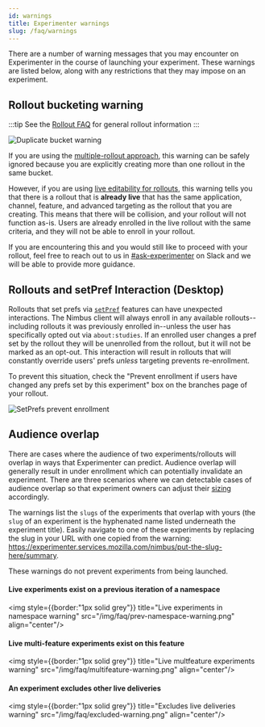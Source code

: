 ```yaml
---
id: warnings 
title: Experimenter warnings
slug: /faq/warnings
---
```


There are a number of warning messages that you may encounter on Experimenter in the course of launching your experiment. These warnings are listed below, along with any restrictions that they may impose on an experiment.

## Rollout bucketing warning

:::tip
See the [Rollout FAQ](/deep-dives/experimenter/rollouts) for general rollout information
:::

<p/>
   <img style={{border:"1px solid grey"}}  title="Duplicate bucket warning" src="/img/faq/dupe-rollout-warning.png" align="center"/>
<p/>

If you are using the [multiple-rollout approach](/deep-dives/experimenter/rollouts#without-using-live-editability), this warning can be safely ignored because you are explicitly creating more than one rollout in the same bucket.

However, if you are using [live editability for rollouts](/deep-dives/experimenter/rollouts#live-editability), this warning tells you that there is a rollout that is **already live** that has the same application, channel, feature, and advanced targeting as the rollout that you are creating. This means that there will be collision, and your rollout will not function as-is. Users are already enrolled in the live rollout with the same criteria, and they will not be able to enroll in your rollout.

If you are encountering this and you would still like to proceed with your rollout, feel free to reach out to us in [#ask-experimenter](https://mozilla.slack.com/archives/CF94YGE03) on Slack  and we will be able to provide more guidance.

## Rollouts and setPref Interaction (Desktop)

Rollouts that set prefs via [`setPref`][1] features can have unexpected interactions. The Nimbus client will always enroll in any available rollouts--including rollouts it was previously enrolled in--unless the user has specifically opted out via `about:studies`. If an enrolled user changes a pref set by the rollout they will be unenrolled from the rollout, but it will not be marked as an opt-out. This interaction will result in rollouts that will constantly override users' prefs *unless* targeting prevents re-enrollment.

To prevent this situation, check the "Prevent enrollment if users have changed any prefs set by this experiment" box on the branches page of your rollout.
<p/>
<img style={{border:"1px solid grey"}} title="SetPrefs prevent enrollment" src="/img/faq/setpref-prevent-enrollment.png" align="center"/>


## Audience overlap

There are cases where the audience of two experiments/rollouts will overlap in ways that Experimenter can predict. Audience overlap will generally result in under enrollment which can potentially invalidate an experiment. There are three scenarios where we can detectable cases of audience overlap so that experiment owners can adjust their [sizing][2] accordingly. 

The warnings list the `slugs` of the experiments that overlap with yours (the `slug` of an experiment is the hyphenated name listed underneath the experiment title). Easily navigate to one of these experiments by replacing the slug in your URL with one copied from the warning: https://experimenter.services.mozilla.com/nimbus/put-the-slug-here/summary.

These warnings do not prevent experiments from being launched.

#### Live experiments exist on a previous iteration of a namespace

<img style={{border:"1px solid grey"}} title="Live experiments in namespace warning" src="/img/faq/prev-namespace-warning.png" align="center"/>
<p/>

#### Live multi-feature experiments exist on this feature

<img style={{border:"1px solid grey"}} title="Live multfeature experiments warning" src="/img/faq/multifeature-warning.png" align="center"/>
<p/>

#### An experiment excludes other live deliveries

<img style={{border:"1px solid grey"}} title="Excludes live deliveries warning" src="/img/faq/excluded-warning.png" align="center"/>

[1]: /desktop-pref-experiments
[2]: /overview#sampling-framework
